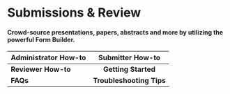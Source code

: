 # Submissions & Review

#### Crowd-source presentations, papers, abstracts and more by utilizing the powerful Form Builder.


| **Administrator How-to** | **Submitter How-to** |
|---|:---:|
| **Reviewer How-to** | **Getting Started** |
| **FAQs** | **Troubleshooting Tips** |
